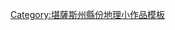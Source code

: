 {{asbox
| image     = Flag of Kansas.svg
| pix       = 
| subject   = 地理
| qualifier = 堪薩斯州[[威奇托縣 (堪薩斯州)|威奇托縣]]
| category  = 堪薩斯州地理小作品
| tempsort  =  Wichita
| name      = Template:WichitaCountyKS-geo-stub
}}
<noinclude>
[[Category:堪薩斯州縣份地理小作品模板]]
</noinclude>